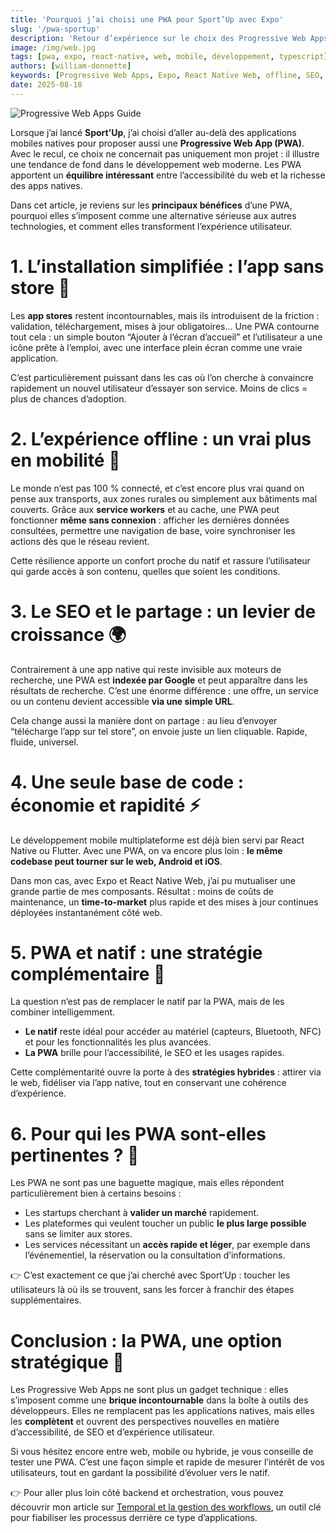 ```yaml
---
title: 'Pourquoi j’ai choisi une PWA pour Sport’Up avec Expo'
slug: '/pwa-sportup'
description: 'Retour d’expérience sur le choix des Progressive Web Apps : accessibilité, installation rapide, offline, SEO… et pourquoi elles complètent parfaitement les applications natives.'
image: /img/web.jpg
tags: [pwa, expo, react-native, web, mobile, développement, typescript]
authors: [william-donnette]
keywords: [Progressive Web Apps, Expo, React Native Web, offline, SEO, mobile, Sport’Up]
date: 2025-08-18
---
```



![Progressive Web Apps Guide](/img/web.jpg 'Progressive Web Apps')

<HorizontalDisplay />

<!--truncate-->

Lorsque j’ai lancé **Sport’Up**, j’ai choisi d’aller au-delà des applications mobiles natives pour proposer aussi une **Progressive Web App (PWA)**.
Avec le recul, ce choix ne concernait pas uniquement mon projet : il illustre une tendance de fond dans le développement web moderne. Les PWA apportent un **équilibre intéressant** entre l’accessibilité du web et la richesse des apps natives.

Dans cet article, je reviens sur les **principaux bénéfices** d’une PWA, pourquoi elles s’imposent comme une alternative sérieuse aux autres technologies, et comment elles transforment l’expérience utilisateur.

# 1. L’installation simplifiée : l’app sans store 📲

Les **app stores** restent incontournables, mais ils introduisent de la friction : validation, téléchargement, mises à jour obligatoires…
Une PWA contourne tout cela : un simple bouton “Ajouter à l’écran d’accueil” et l’utilisateur a une icône prête à l’emploi, avec une interface plein écran comme une vraie application.

C’est particulièrement puissant dans les cas où l’on cherche à convaincre rapidement un nouvel utilisateur d’essayer son service. Moins de clics = plus de chances d’adoption.

# 2. L’expérience offline : un vrai plus en mobilité 🚉

Le monde n’est pas 100 % connecté, et c’est encore plus vrai quand on pense aux transports, aux zones rurales ou simplement aux bâtiments mal couverts.
Grâce aux **service workers** et au cache, une PWA peut fonctionner **même sans connexion** : afficher les dernières données consultées, permettre une navigation de base, voire synchroniser les actions dès que le réseau revient.

Cette résilience apporte un confort proche du natif et rassure l’utilisateur qui garde accès à son contenu, quelles que soient les conditions.

# 3. Le SEO et le partage : un levier de croissance 🌍

Contrairement à une app native qui reste invisible aux moteurs de recherche, une PWA est **indexée par Google** et peut apparaître dans les résultats de recherche.
C’est une énorme différence : une offre, un service ou un contenu devient accessible **via une simple URL**.

Cela change aussi la manière dont on partage : au lieu d’envoyer “télécharge l’app sur tel store”, on envoie juste un lien cliquable. Rapide, fluide, universel.

<ArialInArticle />

# 4. Une seule base de code : économie et rapidité ⚡

Le développement mobile multiplateforme est déjà bien servi par React Native ou Flutter. Avec une PWA, on va encore plus loin : **le même codebase peut tourner sur le web, Android et iOS**.

Dans mon cas, avec Expo et React Native Web, j’ai pu mutualiser une grande partie de mes composants. Résultat : moins de coûts de maintenance, un **time-to-market** plus rapide et des mises à jour continues déployées instantanément côté web.

# 5. PWA et natif : une stratégie complémentaire 🧩

La question n’est pas de remplacer le natif par la PWA, mais de les combiner intelligemment.

-   **Le natif** reste idéal pour accéder au matériel (capteurs, Bluetooth, NFC) et pour les fonctionnalités les plus avancées.
-   **La PWA** brille pour l’accessibilité, le SEO et les usages rapides.

Cette complémentarité ouvre la porte à des **stratégies hybrides** : attirer via le web, fidéliser via l’app native, tout en conservant une cohérence d’expérience.

# 6. Pour qui les PWA sont-elles pertinentes ? 🎯

Les PWA ne sont pas une baguette magique, mais elles répondent particulièrement bien à certains besoins :

-   Les startups cherchant à **valider un marché** rapidement.
-   Les plateformes qui veulent toucher un public **le plus large possible** sans se limiter aux stores.
-   Les services nécessitant un **accès rapide et léger**, par exemple dans l’événementiel, la réservation ou la consultation d’informations.

👉 C’est exactement ce que j’ai cherché avec Sport’Up : toucher les utilisateurs là où ils se trouvent, sans les forcer à franchir des étapes supplémentaires.

# Conclusion : la PWA, une option stratégique 🚀

Les Progressive Web Apps ne sont plus un gadget technique : elles s’imposent comme une **brique incontournable** dans la boîte à outils des développeurs.
Elles ne remplacent pas les applications natives, mais elles les **complètent** et ouvrent des perspectives nouvelles en matière d’accessibilité, de SEO et d’expérience utilisateur.

Si vous hésitez encore entre web, mobile ou hybride, je vous conseille de tester une PWA. C’est une façon simple et rapide de mesurer l’intérêt de vos utilisateurs, tout en gardant la possibilité d’évoluer vers le natif.

👉 Pour aller plus loin côté backend et orchestration, vous pouvez découvrir mon article sur [Temporal et la gestion des workflows](/blog/introduction-temporal), un outil clé pour fiabiliser les processus derrière ce type d’applications.

<ArialMultiplex />
